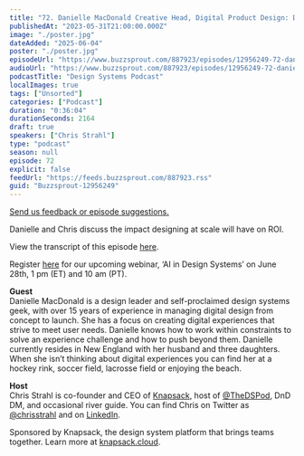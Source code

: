 ```yaml
---
title: "72. Danielle MacDonald Creative Head, Digital Product Design: Designing to scale"
publishedAt: "2023-05-31T21:00:00.000Z"
image: "./poster.jpg"
dateAdded: "2025-06-04"
poster: "./poster.jpg"
episodeUrl: "https://www.buzzsprout.com/887923/episodes/12956249-72-danielle-macdonald-creative-head-digital-product-design-designing-to-scale.mp3"
audioUrl: "https://www.buzzsprout.com/887923/episodes/12956249-72-danielle-macdonald-creative-head-digital-product-design-designing-to-scale.mp3"
podcastTitle: "Design Systems Podcast"
localImages: true
tags: ["Unsorted"]
categories: ["Podcast"]
duration: "0:36:04"
durationSeconds: 2164
draft: true
speakers: ["Chris Strahl"]
type: "podcast"
season: null
episode: 72
explicit: false
feedUrl: "https://feeds.buzzsprout.com/887923.rss"
guid: "Buzzsprout-12956249"
---
```

[Send us feedback or episode suggestions.](https://www.buzzsprout.com/twilio/text_messages/887923/open_sms)

Danielle and Chris discuss the impact designing at scale will have on ROI.  
  
View the transcript of this episode [here](https://docs.google.com/document/d/1xUPCXoYlYxVloijIDNKP35RwRT5l-Cn6/edit).  
  
Register [here](https://knapsack-cloud.zoom.us/webinar/register/WN_kNYeU6p1TWmlMbdA8sVexA) for our upcoming webinar, ‘AI in Design Systems’ on June 28th, 1 pm (ET) and 10 am (PT).  
  
**Guest**  
Danielle MacDonald is a design leader and self-proclaimed design systems geek, with over 15 years of experience in managing digital design from concept to launch. She has a focus on creating digital experiences that strive to meet user needs. Danielle knows how to work within constraints to solve an experience challenge and how to push beyond them. Danielle currently resides in New England with her husband and three daughters. When she isn’t thinking about digital experiences you can find her at a hockey rink, soccer field, lacrosse field or enjoying the beach.  
  
**Host**  
Chris Strahl is co-founder and CEO of [Knapsack](https://www.knapsack.cloud/), host of [@TheDSPod](https://twitter.com/thedspod), DnD DM, and occasional river guide. You can find Chris on Twitter as [@chrisstrahl](https://twitter.com/chrisstrahl) and on [LinkedIn](https://www.linkedin.com/in/chrisstrahl/).  
  
Sponsored by Knapsack, the design system platform that brings teams together. Learn more at [knapsack.cloud](https://www.knapsack.cloud/?utm_source=podcast).
